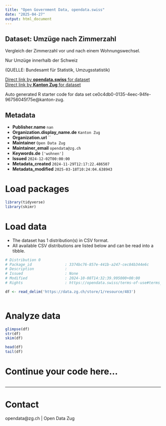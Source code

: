 ```yaml
---
title: "Open Government Data, opendata.swiss"
date: "2025-04-27"
output: html_document
---
```


## Dataset: Umzüge nach Zimmerzahl

Vergleich der Zimmerzahl vor und nach einem Wohnungswechsel.

Nur Umzüge innerhalb der Schweiz							

(QUELLE: Bundesamt für Statistik, Umzugsstatistik)

[Direct link by **opendata.swiss** for dataset](https://opendata.swiss/de/dataset/umzuge-nach-zimmerzahl)<br>
[Direct link by **Kanton Zug** for dataset](https://www.zg.ch/behoerden/gesundheitsdirektion/statistikfachstelle/themen/09bau-und-wohnungswesen/umzuege)

Auto generated R starter code for data set ce0c4db0-0135-4eec-94fe-96756045f75e@kanton-zug.

## Metadata

- **Publisher.name** `nan`
- **Organization.display_name.de** `Kanton Zug`
- **Organization.url** ``
- **Maintainer** `Open Data Zug`
- **Maintainer_email** `opendata@zg.ch`
- **Keywords.de** `['wohnen']`
- **Issued** `2024-12-02T00:00:00`
- **Metadata_created** `2024-11-29T12:17:22.486507`
- **Metadata_modified** `2025-03-18T10:24:04.638943`


# Load packages

```r

library(tidyverse)
library(skimr)

```

# Load data

-   The dataset has 1 distribution(s) in CSV format.
-   All available CSV distributions are listed below and can be read into a tibble.

```r

# Distribution 0
# Package_id               : 3374bc76-857e-441b-a247-cec84b344e6c
# Description              : 
# Issued                   : None
# Modified                 : 2024-10-08T14:32:39.995000+00:00
# Rights                   : https://opendata.swiss/terms-of-use#terms_open

df <- read_delim('https://data.zg.ch/store/1/resource/483')



```

# Analyze data

```r

glimpse(df)
str(df)
skim(df)

head(df)
tail(df)

```

# Continue your code here...

```r

```

------------------------------------------------------------------------

# Contact

opendata@zg.ch | Open Data Zug
